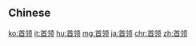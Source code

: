 {{also|首領}}
==Chinese==
{{zh-see|首領}}

[[ko:首领]]
[[it:首领]]
[[hu:首领]]
[[mg:首领]]
[[ja:首领]]
[[chr:首领]]
[[zh:首领]]